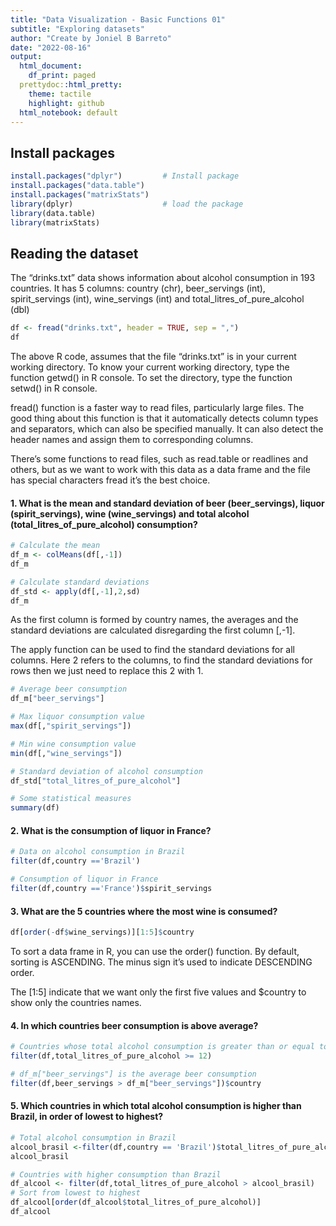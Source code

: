 ```yaml
---
title: "Data Visualization - Basic Functions 01"
subtitle: "Exploring datasets"
author: "Create by Joniel B Barreto"
date: "2022-08-16"
output:
  html_document:
    df_print: paged
  prettydoc::html_pretty:
    theme: tactile
    highlight: github
  html_notebook: default
---
```


## Install packages
```r
install.packages("dplyr")         # Install package
install.packages("data.table")
install.packages("matrixStats")
library(dplyr)                    # load the package
library(data.table)
library(matrixStats)
```

## Reading the dataset
The "drinks.txt" data shows information about alcohol consumption in 193 countries. It has 5 columns: country (chr), beer_servings (int), spirit_servings (int), wine_servings (int) and total_litres_of_pure_alcohol (dbl)
```r
df <- fread("drinks.txt", header = TRUE, sep = ",")
df
```
The above R code, assumes that the file “drinks.txt” is in your current working directory. To know your current working directory, type the function getwd() in R console. To set the directory, type the function setwd() in R console.

fread() function is a faster way to read files, particularly large files. The good thing about this function is that it automatically detects column types and separators, which can also be specified manually. It can also detect the header names and assign them to corresponding columns.

There's some functions to read files, such as read.table or readlines and others, but as we want to work with this data as a data frame and the file has special characters fread it's the best choice.


#### 1. What is the mean and standard deviation of beer (beer_servings), liquor (spirit_servings), wine (wine_servings) and total alcohol (total_litres_of_pure_alcohol) consumption?
```R
# Calculate the mean
df_m <- colMeans(df[,-1])
df_m
```
```R
# Calculate standard deviations
df_std <- apply(df[,-1],2,sd)
df_m
```
As the first column is formed by country names, the averages and the standard deviations are calculated disregarding the first column [,-1].

The apply function can be used to find the standard deviations for all columns. Here 2 refers to the columns, to find the standard deviations for rows then we just need to replace this 2 with 1.

```R
# Average beer consumption
df_m["beer_servings"]
```
```R
# Max liquor consumption value
max(df[,"spirit_servings"])
```
```R
# Min wine consumption value
min(df[,"wine_servings"])
```
```R
# Standard deviation of alcohol consumption
df_std["total_litres_of_pure_alcohol"]
```
```R
# Some statistical measures
summary(df)
```
#### 2. What is the consumption of liquor in France?
```R
# Data on alcohol consumption in Brazil
filter(df,country =='Brazil')
```

```r
# Consumption of liquor in France
filter(df,country =='France')$spirit_servings
```
#### 3. What are the 5 countries where the most wine is consumed?
```r
df[order(-df$wine_servings)][1:5]$country
```
To sort a data frame in R, you can use the order() function. By default, sorting is ASCENDING. The minus sign it's used to indicate DESCENDING order.

The [1:5] indicate that we want only the first five values and $country to show only the countries names.

#### 4. In which countries beer consumption is above average?
```r
# Countries whose total alcohol consumption is greater than or equal to 12 liters per person
filter(df,total_litres_of_pure_alcohol >= 12)
```
```r
# df_m["beer_servings"] is the average beer consumption
filter(df,beer_servings > df_m["beer_servings"])$country
```
#### 5. Which countries in which total alcohol consumption is higher than Brazil, in order of lowest to highest?
```r
# Total alcohol consumption in Brazil
alcool_brasil <-filter(df,country == 'Brazil')$total_litres_of_pure_alcohol
alcool_brasil
```
```r
# Countries with higher consumption than Brazil
df_alcool <- filter(df,total_litres_of_pure_alcohol > alcool_brasil)
# Sort from lowest to highest
df_alcool[order(df_alcool$total_litres_of_pure_alcohol)]
df_alcool
```
